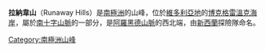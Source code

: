 {{Unreferenced|time=2017-05-25T01:56:04+00:00}}
{{coord|73|19|S|163|33|E|display=title}}

'''拉納韋山'''（Runaway Hills）是[[南極洲|南極洲]]的山峰，位於[[維多利亞地|維多利亞地]]的[[博克格雷溫克海岸|博克格雷溫克海岸]]，屬於[[南十字山脈|南十字山脈]]的一部分，是[[阿羅黑德山脈|阿羅黑德山脈]]的西北端，由[[新西蘭|新西蘭]]探險隊命名。

{{DEFAULTSORT:Runaway Hills}}
[[Category:南極洲山峰|Category:南極洲山峰]]


{{BorchgrevinkCoast-geo-stub}}